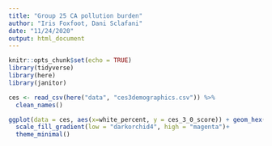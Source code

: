 ```yaml
---
title: "Group 25 CA pollution burden"
author: "Iris Foxfoot, Dani Sclafani"
date: "11/24/2020"
output: html_document
---
```


```r
knitr::opts_chunk$set(echo = TRUE)
library(tidyverse)
library(here)
library(janitor)
```

```r
ces <- read_csv(here("data", "ces3demographics.csv")) %>% 
  clean_names()
```

```r
ggplot(data = ces, aes(x=white_percent, y = ces_3_0_score)) + geom_hex() + labs(x = "Percent White", y = "CalEnviroScreen (CES) Score")+
  scale_fill_gradient(low = "darkorchid4", high = "magenta")+
  theme_minimal()
```

